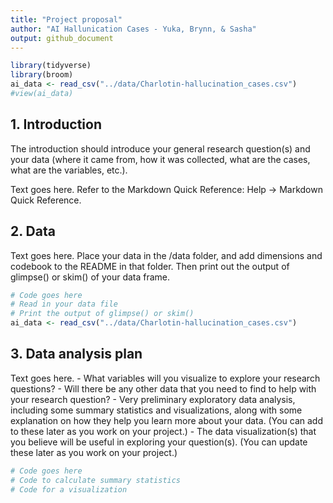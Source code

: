 ```yaml
---
title: "Project proposal"
author: "AI Hallunication Cases - Yuka, Brynn, & Sasha"
output: github_document
---
```


```r
library(tidyverse)
library(broom)
ai_data <- read_csv("../data/Charlotin-hallucination_cases.csv")
#view(ai_data)
```

## 1. Introduction

The introduction should introduce your general research question(s) and your data (where it came from, how it was collected, what are the cases, what are the variables, etc.).

Text goes here. Refer to the Markdown Quick Reference: Help -> Markdown Quick Reference. 

## 2. Data

Text goes here. Place your data in the /data folder, and add dimensions and codebook to the README in that folder. Then print out the output of glimpse() or skim() of your data frame.

```r
# Code goes here
# Read in your data file
# Print the output of glimpse() or skim()
ai_data <- read_csv("../data/Charlotin-hallucination_cases.csv")

```

## 3. Data analysis plan

Text goes here.
- What variables will you visualize to explore your research questions?
- Will there be any other data that you need to find to help with your research question?
- Very preliminary exploratory data analysis, including some summary statistics and visualizations, along with some explanation on how they help you learn more about your data. (You can add to these later as you work on your project.)
- The data visualization(s) that you believe will be useful in exploring your question(s). (You can update these later as you work on your project.)


```r
# Code goes here
# Code to calculate summary statistics
# Code for a visualization
```
